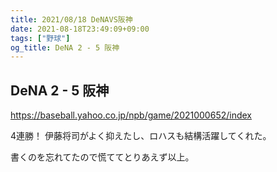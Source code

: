 ```yaml
---
title: 2021/08/18 DeNAVS阪神
date: 2021-08-18T23:49:09+09:00
tags: ["野球"]
og_title: DeNA 2 - 5 阪神
---
```


## DeNA 2 - 5 阪神

https://baseball.yahoo.co.jp/npb/game/2021000652/index

4連勝！ 伊藤将司がよく抑えたし、ロハスも結構活躍してくれた。

書くのを忘れてたので慌ててとりあえず以上。